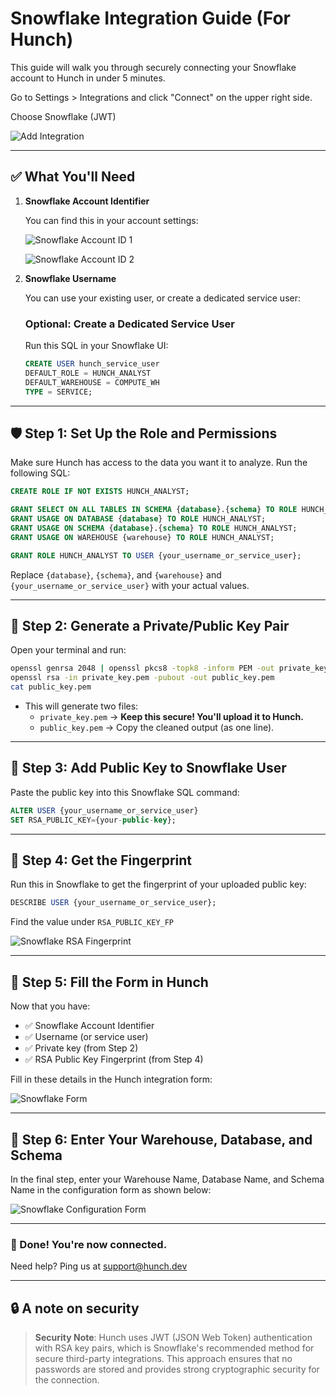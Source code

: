 # Snowflake Integration Guide (For Hunch)

This guide will walk you through securely connecting your Snowflake account to Hunch in under 5 minutes.

Go to Settings > Integrations and click "Connect" on the upper right side.

Choose Snowflake (JWT)

<img 
  src="/public/images/snowflake-integration/add-integration.png" 
  alt="Add Integration"
  className="w-full rounded-lg shadow-lg my-4"
/>

---

## ✅ What You'll Need

1. **Snowflake Account Identifier**
    
    You can find this in your account settings:
    
    <img 
      src="/public/images/snowflake-integration/snowflake-account-id.png" 
      alt="Snowflake Account ID 1"
      className="w-full rounded-lg shadow-lg my-4"
    />
    
    <img 
      src="/public/images/snowflake-integration/snowflake-account-id2.png" 
      alt="Snowflake Account ID 2"
      className="w-full rounded-lg shadow-lg my-4"
    />

2. **Snowflake Username**
    
    You can use your existing user, or create a dedicated service user:
    
    ### Optional: Create a Dedicated Service User
    
    Run this SQL in your Snowflake UI:
    
    ```sql
    CREATE USER hunch_service_user
    DEFAULT_ROLE = HUNCH_ANALYST
    DEFAULT_WAREHOUSE = COMPUTE_WH
    TYPE = SERVICE;
    ```

---

## 🛡️ Step 1: Set Up the Role and Permissions

Make sure Hunch has access to the data you want it to analyze. Run the following SQL:

```sql
CREATE ROLE IF NOT EXISTS HUNCH_ANALYST;

GRANT SELECT ON ALL TABLES IN SCHEMA {database}.{schema} TO ROLE HUNCH_ANALYST;
GRANT USAGE ON DATABASE {database} TO ROLE HUNCH_ANALYST;
GRANT USAGE ON SCHEMA {database}.{schema} TO ROLE HUNCH_ANALYST;
GRANT USAGE ON WAREHOUSE {warehouse} TO ROLE HUNCH_ANALYST;

GRANT ROLE HUNCH_ANALYST TO USER {your_username_or_service_user};
```

Replace `{database}`, `{schema}`, and `{warehouse}` and `{your_username_or_service_user}` with your actual values.

---

## 🔐 Step 2: Generate a Private/Public Key Pair

Open your terminal and run:

```bash
openssl genrsa 2048 | openssl pkcs8 -topk8 -inform PEM -out private_key.pem -nocrypt
openssl rsa -in private_key.pem -pubout -out public_key.pem
cat public_key.pem
```

- This will generate two files:
    - `private_key.pem` → **Keep this secure! You'll upload it to Hunch.**
    - `public_key.pem` → Copy the cleaned output (as one line).

---

## 🔁 Step 3: Add Public Key to Snowflake User

Paste the public key into this Snowflake SQL command:

```sql
ALTER USER {your_username_or_service_user}
SET RSA_PUBLIC_KEY={your-public-key};
```

---

## 🧾 Step 4: Get the Fingerprint

Run this in Snowflake to get the fingerprint of your uploaded public key:

```sql
DESCRIBE USER {your_username_or_service_user};
```

Find the value under `RSA_PUBLIC_KEY_FP`

<img 
  src="/public/images/snowflake-integration/snowflake-rsa-fp.png" 
  alt="Snowflake RSA Fingerprint"
  className="w-full rounded-lg shadow-lg my-4"
/>

---

## 🧩 Step 5: Fill the Form in Hunch

Now that you have:

- ✅ Snowflake Account Identifier
- ✅ Username (or service user)
- ✅ Private key (from Step 2)
- ✅ RSA Public Key Fingerprint (from Step 4)

Fill in these details in the Hunch integration form:

<img 
  src="/public/images/snowflake-integration/snowflake-form.png" 
  alt="Snowflake Form"
  className="w-full rounded-lg shadow-lg my-4"
/>

---

## 📝 Step 6: Enter Your Warehouse, Database, and Schema

In the final step, enter your Warehouse Name, Database Name, and Schema Name in the configuration form as shown below:

<img 
  src="/public/images/snowflake-integration/snowflake-config.png" 
  alt="Snowflake Configuration Form"
  className="w-full rounded-lg shadow-lg my-4"
/>

---

### 🎉 Done! You're now connected.

Need help? Ping us at support@hunch.dev

---

## 🔒 A note on security

> **Security Note**: Hunch uses JWT (JSON Web Token) authentication with RSA key pairs, which is Snowflake's recommended method for secure third-party integrations. This approach ensures that no passwords are stored and provides strong cryptographic security for the connection. 